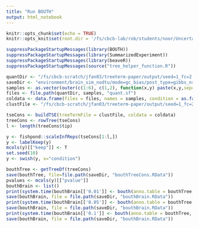 ```yaml
---
title: "Run BOUTH"
output: html_notebook
---
```


```r
knitr::opts_chunk$set(echo = TRUE)
knitr::opts_knit$set(root.dir = '/fs/cbcb-lab/rob/students/noor/Uncertainity/treeTerminusScripts')
```

```r
suppressPackageStartupMessages(library(BOUTH))
suppressPackageStartupMessages(library(SummarizedExperiment))
suppressPackageStartupMessages(library(beaveR))
suppressPackageStartupMessages(source("tree_helper_function.R"))

quantDir <- "/fs/cbcb-scratch/jfan03/treeterm-paper/output/seed=1_fc=2:6/post_type=gibbs_nrep=100_tf=100/salmon_quants"
saveDir <- "environment/brain_sim_nodtu/mode=gc_bias/post_type=gibbs_nrep=100_tf=100/comp_trees_updated_sim"
samples <- as.vector(outer(c(1:6), c(1,2), function(x,y) paste(x,y,sep="_")))
files <- file.path(quantDir, samples, "quant.sf")
coldata <- data.frame(files = files, names = samples, condition = as.factor(rep(c(1,2),each=6)))
clustFile <- "/fs/cbcb-scratch/jfan03/treeterm-paper/output/seed=1_fc=2:6/post_type=gibbs_nrep=100_tf=100/terminus/no_threshold0/cluster_nwk.txt"

tseCons <- buildTSE(treeTermFile = clustFile, coldata = coldata)
treeCons <- rowTree(tseCons)
l <- length(treeCons$tip)
```

```r
y <- fishpond::scaleInfReps(tseCons[1:l,])
y <- labelKeep(y)
mcols(y)[["keep"]] <- T
set.seed(10)
y <- swish(y, x="condition")

bouthTree <- getTreeDf(treeCons)
save(bouthTree, file=file.path(saveDir, "bouthTreeCons.RData"))
pvalues <- mcols(y)[["pvalue"]]
bouthBrain <- list()
print(system.time(bouthBrain[['0.01']] <- bouth(anno.table = bouthTree, pvalue.leaves = pvalues, na.symbol = "unknown", far = 0.01, is.weighted = TRUE)))
save(bouthBrain, file = file.path(saveDir, "bouthBrain.RData"))
print(system.time(bouthBrain[['0.05']] <- bouth(anno.table = bouthTree, pvalue.leaves = pvalues, na.symbol = "unknown", far = 0.05, is.weighted = TRUE)))
save(bouthBrain, file = file.path(saveDir, "bouthBrain.RData"))
print(system.time(bouthBrain[['0.1']] <- bouth(anno.table = bouthTree, pvalue.leaves = pvalues, na.symbol = "unknown", far = 0.1, is.weighted = TRUE)))
save(bouthBrain, file = file.path(saveDir, "bouthBrain.RData"))
```
